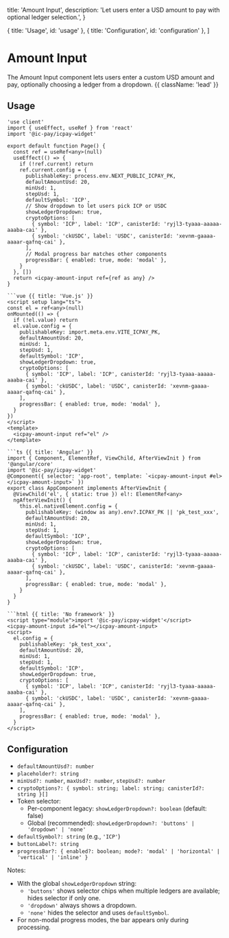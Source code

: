   title: 'Amount Input',
  description: 'Let users enter a USD amount to pay with optional ledger selection.',
}

  { title: 'Usage', id: 'usage' },
  { title: 'Configuration', id: 'configuration' },
]

# Amount Input

The Amount Input component lets users enter a custom USD amount and pay, optionally choosing a ledger from a dropdown. {{ className: 'lead' }}

## Usage

<CodeGroup title="Amount Input">

```tsx {{ title: 'Next.js' }}
'use client'
import { useEffect, useRef } from 'react'
import '@ic-pay/icpay-widget'

export default function Page() {
  const ref = useRef<any>(null)
  useEffect(() => {
    if (!ref.current) return
    ref.current.config = {
      publishableKey: process.env.NEXT_PUBLIC_ICPAY_PK,
      defaultAmountUsd: 20,
      minUsd: 1,
      stepUsd: 1,
      defaultSymbol: 'ICP',
      // Show dropdown to let users pick ICP or USDC
      showLedgerDropdown: true,
      cryptoOptions: [
        { symbol: 'ICP', label: 'ICP', canisterId: 'ryjl3-tyaaa-aaaaa-aaaba-cai' },
        { symbol: 'ckUSDC', label: 'USDC', canisterId: 'xevnm-gaaaa-aaaar-qafnq-cai' },
      ],
      // Modal progress bar matches other components
      progressBar: { enabled: true, mode: 'modal' },
    }
  }, [])
  return <icpay-amount-input ref={ref as any} />
}

```vue {{ title: 'Vue.js' }}
<script setup lang="ts">
const el = ref<any>(null)
onMounted(() => {
  if (!el.value) return
  el.value.config = {
    publishableKey: import.meta.env.VITE_ICPAY_PK,
    defaultAmountUsd: 20,
    minUsd: 1,
    stepUsd: 1,
    defaultSymbol: 'ICP',
    showLedgerDropdown: true,
    cryptoOptions: [
      { symbol: 'ICP', label: 'ICP', canisterId: 'ryjl3-tyaaa-aaaaa-aaaba-cai' },
      { symbol: 'ckUSDC', label: 'USDC', canisterId: 'xevnm-gaaaa-aaaar-qafnq-cai' },
    ],
    progressBar: { enabled: true, mode: 'modal' },
  }
})
</script>
<template>
  <icpay-amount-input ref="el" />
</template>

```ts {{ title: 'Angular' }}
import { Component, ElementRef, ViewChild, AfterViewInit } from '@angular/core'
import '@ic-pay/icpay-widget'
@Component({ selector: 'app-root', template: `<icpay-amount-input #el></icpay-amount-input>` })
export class AppComponent implements AfterViewInit {
  @ViewChild('el', { static: true }) el!: ElementRef<any>
  ngAfterViewInit() {
    this.el.nativeElement.config = {
      publishableKey: (window as any).env?.ICPAY_PK || 'pk_test_xxx',
      defaultAmountUsd: 20,
      minUsd: 1,
      stepUsd: 1,
      defaultSymbol: 'ICP',
      showLedgerDropdown: true,
      cryptoOptions: [
        { symbol: 'ICP', label: 'ICP', canisterId: 'ryjl3-tyaaa-aaaaa-aaaba-cai' },
        { symbol: 'ckUSDC', label: 'USDC', canisterId: 'xevnm-gaaaa-aaaar-qafnq-cai' },
      ],
      progressBar: { enabled: true, mode: 'modal' },
    }
  }
}

```html {{ title: 'No framework' }}
<script type="module">import '@ic-pay/icpay-widget'</script>
<icpay-amount-input id="el"></icpay-amount-input>
<script>
  el.config = {
    publishableKey: 'pk_test_xxx',
    defaultAmountUsd: 20,
    minUsd: 1,
    stepUsd: 1,
    defaultSymbol: 'ICP',
    showLedgerDropdown: true,
    cryptoOptions: [
      { symbol: 'ICP', label: 'ICP', canisterId: 'ryjl3-tyaaa-aaaaa-aaaba-cai' },
      { symbol: 'ckUSDC', label: 'USDC', canisterId: 'xevnm-gaaaa-aaaar-qafnq-cai' },
    ],
    progressBar: { enabled: true, mode: 'modal' },
  }
</script>

```

</CodeGroup>

## Configuration

- `defaultAmountUsd?: number`
- `placeholder?: string`
- `minUsd?: number`, `maxUsd?: number`, `stepUsd?: number`
- `cryptoOptions?: { symbol: string; label: string; canisterId?: string }[]`
- Token selector:
  - Per-component legacy: `showLedgerDropdown?: boolean` (default: false)
  - Global (recommended): `showLedgerDropdown?: 'buttons' | 'dropdown' | 'none'`
- `defaultSymbol?: string` (e.g., `'ICP'`)
- `buttonLabel?: string`
- `progressBar?: { enabled?: boolean; mode?: 'modal' | 'horizontal' | 'vertical' | 'inline' }`

Notes:
- With the global `showLedgerDropdown` string:
  - `'buttons'` shows selector chips when multiple ledgers are available; hides selector if only one.
  - `'dropdown'` always shows a dropdown.
  - `'none'` hides the selector and uses `defaultSymbol`.
- For non-modal progress modes, the bar appears only during processing.


